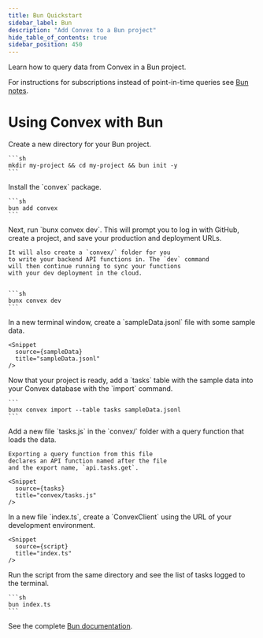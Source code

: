 ```yaml
---
title: Bun Quickstart
sidebar_label: Bun
description: "Add Convex to a Bun project"
hide_table_of_contents: true
sidebar_position: 450
---
```



Learn how to query data from Convex in a Bun project.

For instructions for subscriptions instead of point-in-time queries see
[Bun notes](/docs/client/javascript/bun.mdx).

# Using Convex with Bun

<StepByStep>
  <Step title="Create a new Bun project">
    Create a new directory for your Bun project.

    ```sh
    mkdir my-project && cd my-project && bun init -y
    ```

  </Step>
  <Step title="Install the Convex client and server library">
    Install the `convex` package.

    ```sh
    bun add convex
    ```

  </Step>
  <Step title="Set up a Convex dev deployment">
    Next, run `bunx convex dev`. This
    will prompt you to log in with GitHub,
    create a project, and save your production and deployment URLs.

    It will also create a `convex/` folder for you
    to write your backend API functions in. The `dev` command
    will then continue running to sync your functions
    with your dev deployment in the cloud.


    ```sh
    bunx convex dev
    ```

  </Step>

  <Step title="Create sample data for your database">
    In a new terminal window, create a `sampleData.jsonl`
    file with some sample data.

    <Snippet
      source={sampleData}
      title="sampleData.jsonl"
    />

  </Step>

  <Step title="Add the sample data to your database">
    Now that your project is ready, add a `tasks` table
    with the sample data into your Convex database with
    the `import` command.

    ```
    bunx convex import --table tasks sampleData.jsonl
    ```

  </Step>

  <Step title="Expose a database query">
    Add a new file `tasks.js` in the `convex/` folder
    with a query function that loads the data.

    Exporting a query function from this file
    declares an API function named after the file
    and the export name, `api.tasks.get`.

    <Snippet
      source={tasks}
      title="convex/tasks.js"
    />

  </Step>

  <Step title="Connect the script to your backend">
    In a new file `index.ts`, create a `ConvexClient` using
    the URL of your development environment.

    <Snippet
      source={script}
      title="index.ts"
    />

  </Step>

  <Step title="Run the script">
    Run the script from the same directory and see the list of tasks logged to the terminal.

    ```sh
    bun index.ts
    ```

  </Step>

</StepByStep>

See the complete [Bun documentation](/docs/client/javascript/bun.mdx).
